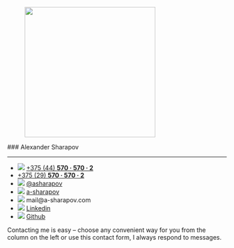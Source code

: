 ---
---


<aside id="contacts">
  <figure data-role="avatar">
    <img src="/images/a-sharapov-photo.webp" width="300px" />
  </figure>
  ### Alexander Sharapov
  <hr />
  <ul class="contactsList">
    <li>
      <img src="/images/icons/phone.svg" />
      <a href="tel:+375445705702">
        +375&nbsp;(44)&nbsp;<strong>570&nbsp;·&nbsp;570&nbsp;·&nbsp;2</strong>
      </a>
    </li>
    <li>
      <span class="indent" />
      <a href="tel:+375295705702">
        +375&nbsp;(29)&nbsp;<strong>570&nbsp;·&nbsp;570&nbsp;·&nbsp;2</strong>
      </a>
    </li>
    <li class="indented">
      <img src="/images/icons/telegram.svg" />
      <a href="https://t.me/asharapov" target="_blank">
        @asharapov
      </a>
    </li>
    <li>
      <img src="/images/icons/skype.svg" />
      <a href="skype:a-sharapov?chat">a-sharapov</a>
    </li>
    <li>
      <img src="/images/icons/letter.svg" />
      mail@a-sharapov.com
    </li>
    <li class="indented">
      <img src="/images/icons/linkedin.svg" />
      <a
        href="https://www.linkedin.com/in/sharapov-alexander/"
        rel="external nofollow"
        target="_blank"
      >
        Linkedin
      </a>
    </li>
    <li>
      <img src="/images/icons/github.svg" />
      <a href="https://github.com/a-sharapov" rel="external nofollow" target="_blank">
        Github
      </a>
    </li>
  </ul>
</aside>
<FeedbackForm>
  <p>
    Contacting me is easy &ndash; choose any convenient way for you from the column on the left or
    use this contact form, I always respond to messages.
  </p>
</FeedbackForm>
